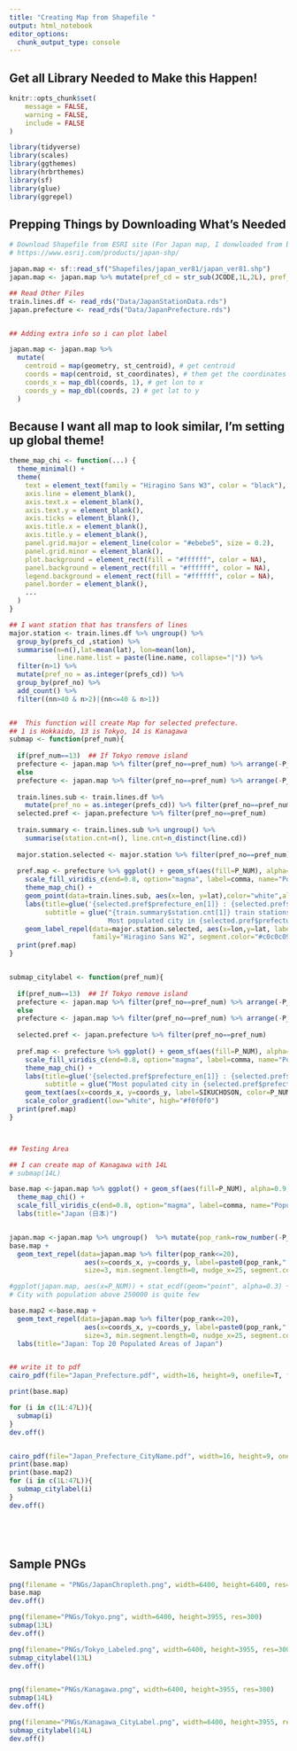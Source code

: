 ```yaml
---
title: "Creating Map from Shapefile "
output: html_notebook
editor_options: 
  chunk_output_type: console
---
```


## Get all Library Needed to Make this Happen!

```r
knitr::opts_chunk$set(
	message = FALSE,
	warning = FALSE,
	include = FALSE
)

library(tidyverse)
library(scales)
library(ggthemes)
library(hrbrthemes)
library(sf) 
library(glue)
library(ggrepel)

```



## Prepping Things by Downloading What's Needed

```r

# Download Shapefile from ESRI site (For Japan map, I donwloaded from below)
# https://www.esrij.com/products/japan-shp/

japan.map <- sf::read_sf("Shapefiles/japan_ver81/japan_ver81.shp")
japan.map <- japan.map %>% mutate(pref_cd = str_sub(JCODE,1L,2L), pref_no = as.integer(pref_cd))

## Read Other Files 
train.lines.df <- read_rds("Data/JapanStationData.rds")
japan.prefecture <- read_rds("Data/JapanPrefecture.rds")


## Adding extra info so i can plot label

japan.map <- japan.map %>%
  mutate(
    centroid = map(geometry, st_centroid), # get centroid
    coords = map(centroid, st_coordinates), # them get the coordinates out
    coords_x = map_dbl(coords, 1), # get lon to x
    coords_y = map_dbl(coords, 2) # get lat to y
  ) 


```


## Because I want all map to look similar, I'm setting up global theme!

```r

theme_map_chi <- function(...) {
  theme_minimal() +
  theme(
    text = element_text(family = "Hiragino Sans W3", color = "black"),
    axis.line = element_blank(),
    axis.text.x = element_blank(),
    axis.text.y = element_blank(),
    axis.ticks = element_blank(),
    axis.title.x = element_blank(),
    axis.title.y = element_blank(),
    panel.grid.major = element_line(color = "#ebebe5", size = 0.2),
    panel.grid.minor = element_blank(),
    plot.background = element_rect(fill = "#ffffff", color = NA), 
    panel.background = element_rect(fill = "#ffffff", color = NA), 
    legend.background = element_rect(fill = "#ffffff", color = NA),
    panel.border = element_blank(),
    ...
  )
}

```




```r
## I want station that has transfers of lines
major.station <- train.lines.df %>% ungroup() %>%
  group_by(prefs_cd ,station) %>%
  summarise(n=n(),lat=mean(lat), lon=mean(lon), 
            line.name.list = paste(line.name, collapse="|")) %>%
  filter(n>1) %>%
  mutate(pref_no = as.integer(prefs_cd)) %>%
  group_by(pref_no) %>%
  add_count() %>%
  filter((nn>40 & n>2)|(nn<=40 & n>1))


##  This function will create Map for selected prefecture.  
## 1 is Hokkaido, 13 is Tokyo, 14 is Kanagawa
submap <- function(pref_num){
  
  if(pref_num==13)  ## If Tokyo remove island 
  prefecture <- japan.map %>% filter(pref_no==pref_num) %>% arrange(-P_NUM) %>% filter(is.na(SICHO))
  else
  prefecture <- japan.map %>% filter(pref_no==pref_num) %>% arrange(-P_NUM)
  
  train.lines.sub <- train.lines.df %>% 
    mutate(pref_no = as.integer(prefs_cd)) %>% filter(pref_no==pref_num)
  selected.pref <- japan.prefecture %>% filter(pref_no==pref_num)
  
  train.summary <- train.lines.sub %>% ungroup() %>% 
    summarise(station.cnt=n(), line.cnt=n_distinct(line.cd))
  
  major.station.selected <- major.station %>% filter(pref_no==pref_num)
  
  pref.map <- prefecture %>% ggplot() + geom_sf(aes(fill=P_NUM), alpha=0.8, size=0.02) +
    scale_fill_viridis_c(end=0.8, option="magma", label=comma, name="Population") +
    theme_map_chi() +
    geom_point(data=train.lines.sub, aes(x=lon, y=lat),color="white",alpha=0.5, shape=4) +
    labs(title=glue('{selected.pref$prefecture_en[1]} : {selected.pref$prefecture_ja[1]}'),
         subtitle = glue("{train.summary$station.cnt[1]} train stations {train.summary$line.cnt[1]} train lines in {selected.pref$prefecture_en[1]}  
                         Most populated city in {selected.pref$prefecture_en[1]} is {prefecture$CITY_ENG[1]} with {round(prefecture$P_NUM[1]/1000)}K in Population")) +
    geom_label_repel(data=major.station.selected, aes(x=lon,y=lat, label=station ),
                     family="Hiragino Sans W2", segment.color="#c0c0c090", fill="#ffffff30")
  print(pref.map)
}


submap_citylabel <- function(pref_num){
  
  if(pref_num==13)  ## If Tokyo remove island 
  prefecture <- japan.map %>% filter(pref_no==pref_num) %>% arrange(-P_NUM) %>% filter(is.na(SICHO))
  else
  prefecture <- japan.map %>% filter(pref_no==pref_num) %>% arrange(-P_NUM)
  
  selected.pref <- japan.prefecture %>% filter(pref_no==pref_num)
  
  pref.map <- prefecture %>% ggplot() + geom_sf(aes(fill=P_NUM), alpha=0.9, size=0.02) +
    scale_fill_viridis_c(end=0.8, option="magma", label=comma, name="Population") +
    theme_map_chi() +
    labs(title=glue('{selected.pref$prefecture_en[1]} : {selected.pref$prefecture_ja[1]}'),
         subtitle = glue("Most populated city in {selected.pref$prefecture_en[1]} is {prefecture$CITY_ENG[1]} with {round(prefecture$P_NUM[1]/1000)}K in Population")) +
    geom_text(aes(x=coords_x, y=coords_y, label=SIKUCHOSON, color=P_NUM), size=3, family="Hiragino Sans W3") +
    scale_color_gradient(low="white", high="#f0f0f0")
  print(pref.map)
}



## Testing Area

## I can create map of Kanagawa with 14L
# submap(14L)

base.map <-japan.map %>% ggplot() + geom_sf(aes(fill=P_NUM), alpha=0.9, size=0.03) +
  theme_map_chi() +
  scale_fill_viridis_c(end=0.8, option="magma", label=comma, name="Population") +
  labs(title="Japan (日本)")


japan.map <-japan.map %>% ungroup()  %>% mutate(pop_rank=row_number(-P_NUM))
base.map + 
  geom_text_repel(data=japan.map %>% filter(pop_rank<=20),
                   aes(x=coords_x, y=coords_y, label=paste0(pop_rank,".",SIKUCHOSON)), family="Hiragino Sans W3", 
                   size=3, min.segment.length=0, nudge_x=25, segment.color="#c5c5c540")

#ggplot(japan.map, aes(x=P_NUM)) + stat_ecdf(geom="point", alpha=0.3) + theme_ipsum_rc()
# City with population above 250000 is quite few

base.map2 <-base.map + 
  geom_text_repel(data=japan.map %>% filter(pop_rank<=20),
                   aes(x=coords_x, y=coords_y, label=paste0(pop_rank,".",SIKUCHOSON)), family="Hiragino Sans W3", 
                   size=3, min.segment.length=0, nudge_x=25, segment.color="#c5c5c540") +
  labs(title="Japan: Top 20 Populated Areas of Japan")


## write it to pdf
cairo_pdf(file="Japan_Prefecture.pdf", width=16, height=9, onefile=T, family="Hiragino Sans W3")

print(base.map)

for (i in c(1L:47L)){
  submap(i)
}
dev.off()


cairo_pdf(file="Japan_Prefecture_CityName.pdf", width=16, height=9, onefile=T, family="Hiragino Sans W3")
print(base.map)
print(base.map2)
for (i in c(1L:47L)){
  submap_citylabel(i)
}
dev.off()






```

## Sample PNGs

```r

png(filename = "PNGs/JapanChropleth.png", width=6400, height=6400, res=300)
base.map
dev.off()

png(filename="PNGs/Tokyo.png", width=6400, height=3955, res=300)
submap(13L)
dev.off()

png(filename="PNGs/Tokyo_Labeled.png", width=6400, height=3955, res=300)
submap_citylabel(13L)
dev.off()


png(filename="PNGs/Kanagawa.png", width=6400, height=3955, res=300)
submap(14L)
dev.off()

png(filename="PNGs/Kanagawa_CityLabel.png", width=6400, height=3955, res=300)
submap_citylabel(14L)
dev.off()


```


